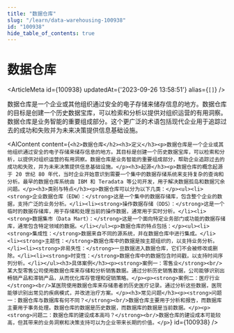 ```yaml
---
title: "数据仓库"
slug: "/learn/data-warehousing-100938"
id: "100938"
hide_table_of_contents: true
---
```



# 数据仓库

<ArticleMeta id={100938} updatedAt={'2023-09-26 13:58:51'} alias={`[]`} />
<div className='border-solid border-b border-t-0 my-4 border-[var(--ifm-color-gray-300)]' />

数据仓库是一个企业或其他组织通过安全的电子存储来储存信息的地方。数据仓库的目标是创建一个历史数据宝库，可以检索和分析以提供对组织运营的有用洞察。数据仓库是业务智能的重要组成部分。这个更广泛的术语包括现代企业用于追踪过去的成功和失败并为未来决策提供信息基础设施。

<AIContent content={`<h2>数据仓库</h2><h3>定义</h3><p>数据仓库是一个企业或其他组织通过安全的电子存储来储存信息的地方。其目标是创建一个历史数据宝库，可以检索和分析，以提供对组织运营的有用洞察。数据仓库是业务智能的重要组成部分，帮助企业追踪过去的成功和失败，并为未来决策提供信息基础设施。</p><h3>起源</h3><p>数据仓库的概念起源于 20 世纪 80 年代，当时企业开始意识到需要一个集中的数据存储系统来支持复杂的查询和分析。最早的数据仓库系统由 IBM 和 Teradata 等公司开发，用于解决数据孤岛和数据冗余问题。</p><h3>类别与特点</h3><p>数据仓库可以分为以下几类：</p><ul><li><strong>企业数据仓库（EDW）：</strong>这是一个集中的数据存储库，包含整个企业的数据，支持广泛的业务分析。</li><li><strong>操作数据存储（ODS）：</strong>这是一个临时的数据存储库，用于存储和处理当前的操作数据，通常用于实时分析。</li><li><strong>数据集市（Data Mart）：</strong>这是一个面向特定业务部门或功能的数据存储库，通常包含特定领域的数据。</li></ul><p>数据仓库的特点包括：</p><ul><li><strong>集成性：</strong>数据来自不同的源系统，并在数据仓库中进行集成。</li><li><strong>主题性：</strong>数据仓库中的数据是按主题组织的，以支持业务分析。</li><li><strong>非易失性：</strong>一旦数据进入数据仓库，它们不会被修改或删除。</li><li><strong>时变性：</strong>数据仓库中的数据包含时间戳，以支持时间序列分析。</li></ul><h3>具体案例</h3><p><strong>案例一：零售业</strong><br/>某大型零售公司使用数据仓库来存储和分析销售数据。通过分析历史销售数据，公司能够识别出畅销产品和滞销产品，从而优化库存管理和促销策略。</p><p><strong>案例二：医疗行业</strong><br/>某医院使用数据仓库来存储患者的历史医疗记录。通过分析这些数据，医院能够识别出常见的疾病模式，并改进治疗方案。</p><h3>常见问题</h3><p><strong>问题一：数据仓库与数据库有何不同？</strong><br/>数据仓库主要用于分析和报告，而数据库主要用于事务处理。数据仓库的数据是历史数据，而数据库的数据是当前数据。</p><p><strong>问题二：数据仓库的建设成本高吗？</strong><br/>数据仓库的建设成本可能较高，但其带来的业务洞察和决策支持可以为企业带来长期的价值。</p>`} id={100938} />
